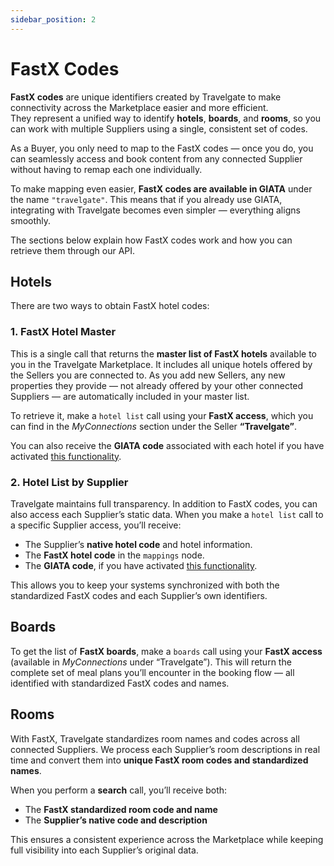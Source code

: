 ```yaml
---
sidebar_position: 2
---
```



# FastX Codes

**FastX codes** are unique identifiers created by Travelgate to make connectivity across the Marketplace easier and more efficient.  
They represent a unified way to identify **hotels**, **boards**, and **rooms**, so you can work with multiple Suppliers using a single, consistent set of codes.

As a Buyer, you only need to map to the FastX codes — once you do, you can seamlessly access and book content from any connected Supplier without having to remap each one individually.

To make mapping even easier, **FastX codes are available in GIATA** under the name `"travelgate"`. This means that if you already use GIATA, integrating with Travelgate becomes even simpler — everything aligns smoothly.

The sections below explain how FastX codes work and how you can retrieve them through our API.


## Hotels

There are two ways to obtain FastX hotel codes:

### 1. FastX Hotel Master

This is a single call that returns the **master list of FastX hotels** available to you in the Travelgate Marketplace. It includes all unique hotels offered by the Sellers you are connected to. As you add new Sellers, any new properties they provide — not already offered by your other connected Suppliers — are automatically included in your master list.

To retrieve it, make a `hotel list` call using your **FastX access**, which you can find in the *MyConnections* section under the Seller **“Travelgate”**.

You can also receive the **GIATA code** associated with each hotel if you have activated [this functionality](/kb/connectivity-products/for-buyers/mapping-solutions/giata/giata-multicodes).

<GraphqlSample query={hotelsQuery} variables={hotelsFastXVariables} />




### 2. Hotel List by Supplier

Travelgate maintains full transparency. In addition to FastX codes, you can also access each Supplier’s static data. When you make a `hotel list` call to a specific Supplier access, you’ll receive:

- The Supplier’s **native hotel code** and hotel information.
- The **FastX hotel code** in the `mappings` node.
- The **GIATA code**, if you have activated [this functionality](/kb/connectivity-products/for-buyers/mapping-solutions/giata/giata-multicodes).

This allows you to keep your systems synchronized with both the standardized FastX codes and each Supplier’s own identifiers.

<GraphqlSample query={hotelsQuery} variables={hotelsVariables} />


## Boards

To get the list of **FastX boards**, make a `boards` call using your **FastX access** (available in *MyConnections* under “Travelgate”). This will return the complete set of meal plans you’ll encounter in the booking flow — all identified with standardized FastX codes and names.

<GraphqlSample query={boardsQuery} variables={boardsFastXVariables} />


## Rooms

With FastX, Travelgate standardizes room names and codes across all connected Suppliers. We process each Supplier’s room descriptions in real time and convert them into **unique FastX room codes and standardized names**.

When you perform a **search** call, you’ll receive both:

- The **FastX standardized room code and name**  
- The **Supplier’s native code and description**

This ensures a consistent experience across the Marketplace while keeping full visibility into each Supplier’s original data.